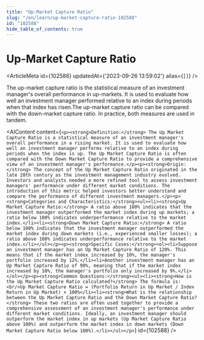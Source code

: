 ```yaml
---
title: "Up-Market Capture Ratio"
slug: "/en/learn/up-market-capture-ratio-102588"
id: "102588"
hide_table_of_contents: true
---
```



# Up-Market Capture Ratio

<ArticleMeta id={102588} updatedAt={'2023-09-26 13:59:02'} alias={`[]`} />
<div className='border-solid border-b border-t-0 my-4 border-[var(--ifm-color-gray-300)]' />

The up-market capture ratio is the statistical measure of an investment manager's overall performance in up-markets. It is used to evaluate how well an investment manager performed relative to an index during periods when that index has risen.The up-market capture ratio can be compared with the down-market capture ratio. In practice, both measures are used in tandem.

<AIContent content={`<p><strong>Definition:</strong> The Up Market Capture Ratio is a statistical measure of an investment manager's overall performance in a rising market. It is used to evaluate how well an investment manager performs relative to an index during periods when the index is up. The Up Market Capture Ratio is often compared with the Down Market Capture Ratio to provide a comprehensive view of an investment manager's performance.</p><p><strong>Origin:</strong> The concept of the Up Market Capture Ratio originated in the late 20th century as the investment management industry evolved. Investors and analysts needed a more refined tool to assess investment managers' performance under different market conditions. The introduction of this metric helped investors better understand and compare the performance of different investment managers.</p><p><strong>Categories and Characteristics:</strong><ul><li><strong>Up Market Capture Ratio:</strong> A ratio above 100% indicates that the investment manager outperformed the market index during up markets; a ratio below 100% indicates underperformance relative to the market index.</li><li><strong>Down Market Capture Ratio:</strong> A ratio below 100% indicates that the investment manager outperformed the market index during down markets (i.e., experienced smaller losses); a ratio above 100% indicates underperformance relative to the market index.</li></ul></p><p><strong>Specific Cases:</strong><ol><li>Suppose an investment manager has an Up Market Capture Ratio of 120%. This means that if the market index increased by 10%, the manager's portfolio increased by 12%.</li><li>Another investment manager has an Up Market Capture Ratio of 90%, meaning that if the market index increased by 10%, the manager's portfolio only increased by 9%.</li></ol></p><p><strong>Common Questions:</strong><ul><li><strong>How is the Up Market Capture Ratio calculated?</strong> The formula is:<br/>Up Market Capture Ratio = (Portfolio Return in Up Market / Index Return in Up Market) × 100%</li><li><strong>What is the relationship between the Up Market Capture Ratio and the Down Market Capture Ratio?</strong> These two ratios are often used together to provide a comprehensive assessment of an investment manager's performance under different market conditions. Ideally, an investment manager should outperform the market index in up markets (Up Market Capture Ratio above 100%) and outperform the market index in down markets (Down Market Capture Ratio below 100%).</li></ul></p>`} id={102588} />
